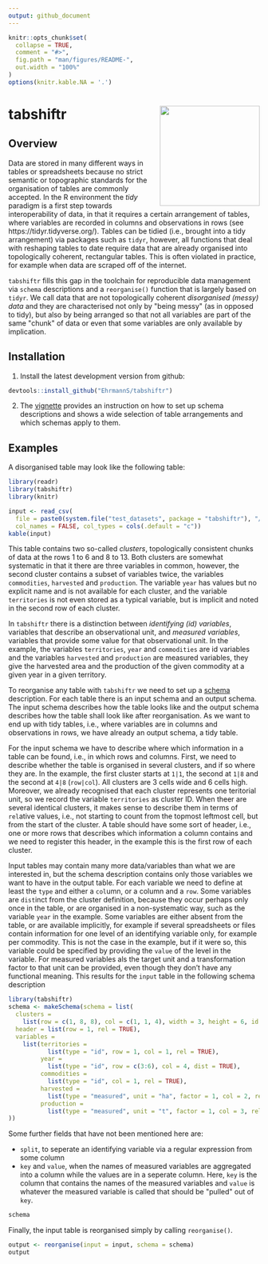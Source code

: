 ```yaml
---
output: github_document
---
```


<!-- README.md is generated from README.Rmd. Please edit that file -->

```r
knitr::opts_chunk$set(
  collapse = TRUE,
  comment = "#>",
  fig.path = "man/figures/README-",
  out.width = "100%"
)
options(knitr.kable.NA = '.')
```

# tabshiftr <a href='https://ehrmanns.github.io/tabshiftr/'><img src='man/figures/logo.svg' align="right" height="200" /></a>

<!-- badges: start -->
<!-- badges: end -->

## Overview

Data are stored in many different ways in tables or spreadsheets because no strict semantic or topographic standards for the organisation of tables are commonly accepted.
In the R environment the *tidy* paradigm is a first step towards interoperability of data, in that it requires a certain arrangement of tables, where variables are recorded in columns and observations in rows (see https://tidyr.tidyverse.org/).
Tables can be tidied (i.e., brought into a tidy arrangement) via packages such as `tidyr`, however, all functions that deal with reshaping tables to date require data that are already organised into topologically coherent, rectangular tables.
This is often violated in practice, for example when data are scraped off of the internet.

`tabshiftr` fills this gap in the toolchain for reproducible data management via `schema` descriptions and a `reorganise()` function that is largely based on `tidyr`.
We call data that are not topologically coherent *disorganised (messy) data* and they are characterised not only by \"being messy\" (as in opposed to tidy), but also by being arranged so that not all variables are part of the same \"chunk\" of data or even that some variables are only available by implication.

## Installation

1) Install the latest development version from github:

```r
devtools::install_github("EhrmannS/tabshiftr")
```

2) The [vignette](https://ehrmanns.github.io/tabshiftr/articles/tabshiftr.html) provides an instruction on how to set up schema descriptions and shows a wide selection of table arrangements and which schemas apply to them.


## Examples

A disorganised table may look like the following table:

```r
library(readr)
library(tabshiftr)
library(knitr)

input <- read_csv(
  file = paste0(system.file("test_datasets", package = "tabshiftr"), "/table13.csv"),
  col_names = FALSE, col_types = cols(.default = "c"))
kable(input)
```

This table contains two so-called *clusters*, topologically consistent chunks of data at the rows 1 to 6 and 8 to 13.
Both clusters are somewhat systematic in that it there are three variables in common, however, the second cluster contains a subset of variables twice, the variables `commodities`, `harvested` and `production`.
The variable `year` has values but no explicit name and is not available for each cluster, and the variable `territories` is not even stored as a typical variable, but is implicit and noted in the second row of each cluster.

In `tabshiftr` there is a distinction between *identifying (id) variables*, variables that describe an observational unit, and *measured variables*, variables that provide some value for that observational unit.
In the example, the variables `territories`, `year` and `commodities` are id variables and the variables `harvested` and `production` are measured variables, they give the harvested area and the production of the given commodity at a given year in a given territory.

To reorganise any table with `tabshiftr` we need to set up a [schema](https://en.wikipedia.org/wiki/Database_schema) description.
For each table there is an input schema and an output schema.
The input schema describes how the table looks like and the output schema describes how the table shall look like after reorganisation.
As we want to end up with tidy tables, i.e., where variables are in columns and observations in rows, we have already an output schema, a tidy table.

For the input schema we have to describe where which information in a table can be found, i.e., in which rows and columns.
First, we need to describe whether the table is organised in several clusters, and if so where they are.
In the example, the first cluster starts at `1|1`, the second at `1|8` and the second at `4|8` (`row|col`).
All clusters are 3 cells wide and 6 cells high.
Moreover, we already recognised that each cluster represents one teritorial unit, so we record the variable `territories` as cluster ID.
When theer are several identical clusters, it makes sense to describe them in terms of `rel`ative values, i.e., not starting to count from the topmost leftmost cell, but from the start of the cluster.
A table should have some sort of header, i.e., one or more rows that describes which information a column contains and we need to register this header, in the example this is the first row of each cluster.

Input tables may contain many more data/variables than what we are interested in, but the schema description contains only those variables we want to have in the output table.
For each variable we need to define at least the `type` and either a `col`umn, or a column and a `row`.
Some variables are `dist`inct from the cluster definition, because they occur perhaps only once in the table, or are organised in a non-systematic way, such as the variable `year` in the example.
Some variables are either absent from the table, or are available implicitly, for example if several spreadsheets or files contain information for one level of an identifying variable only, for example per commodity.
This is not the case in the example, but if it were so, this variable could be specified by providing the `value` of the level in the variable.
For measured variables als the target unit and a transformation factor to that unit can be provided, even though they don't have any functional meaning.
This results for the `input` table in the following schema description

```r
library(tabshiftr)
schema <- makeSchema(schema = list(
  clusters =
    list(row = c(1, 8, 8), col = c(1, 1, 4), width = 3, height = 6, id = "territories"),
  header = list(row = 1, rel = TRUE),
  variables =
    list(territories =
           list(type = "id", row = 1, col = 1, rel = TRUE),
         year =
           list(type = "id", row = c(3:6), col = 4, dist = TRUE),
         commodities =
           list(type = "id", col = 1, rel = TRUE),
         harvested =
           list(type = "measured", unit = "ha", factor = 1, col = 2, rel = TRUE),
         production =
           list(type = "measured", unit = "t", factor = 1, col = 3, rel = TRUE))
))
```

Some further fields that have not been mentioned here are:

* `split`, to seperate an identifying variable via a regular expression from some column
* `key` and `value`, when the names of measured variables are aggregated into a column while the values are in a seperate column. Here, `key` is the column that contains the names of the measured variables and `value` is whatever the measured variable is called that should be \"pulled\" out of `key`.

```r
schema
```

Finally, the input table is reorganised simply by calling `reorganise()`.

```r
output <- reorganise(input = input, schema = schema)
output

```